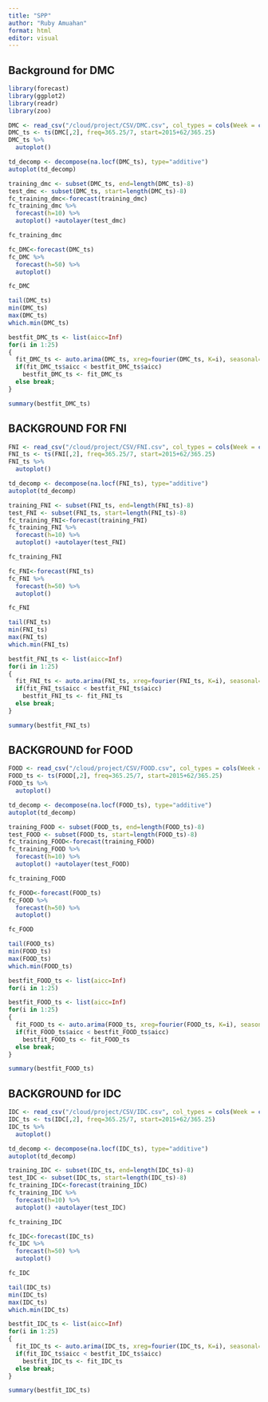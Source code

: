 ```yaml
---
title: "SPP"
author: "Ruby Amuahan"
format: html
editor: visual
---
```


## Background for DMC

```r
library(forecast)
library(ggplot2)
library(readr)
library(zoo)
```

```r
DMC <- read_csv("/cloud/project/CSV/DMC.csv", col_types = cols(Week = col_date(format = "%Y-%m-%d")))
DMC_ts <- ts(DMC[,2], freq=365.25/7, start=2015+62/365.25)
DMC_ts %>%
  autoplot()
```

```r
td_decomp <- decompose(na.locf(DMC_ts), type="additive")
autoplot(td_decomp)

```

```r
training_dmc <- subset(DMC_ts, end=length(DMC_ts)-8)
test_dmc <- subset(DMC_ts, start=length(DMC_ts)-8)
fc_training_dmc<-forecast(training_dmc)
fc_training_dmc %>%
  forecast(h=10) %>%
  autoplot() +autolayer(test_dmc)
```

```r
fc_training_dmc
```

```r
fc_DMC<-forecast(DMC_ts)
fc_DMC %>%
  forecast(h=50) %>%
  autoplot()
```

```r
fc_DMC
```

```r
tail(DMC_ts)
min(DMC_ts)
max(DMC_ts)
which.min(DMC_ts)
```

```r
bestfit_DMC_ts <- list(aicc=Inf)
for(i in 1:25)
{
  fit_DMC_ts <- auto.arima(DMC_ts, xreg=fourier(DMC_ts, K=i), seasonal=FALSE)
  if(fit_DMC_ts$aicc < bestfit_DMC_ts$aicc)
    bestfit_DMC_ts <- fit_DMC_ts
  else break;
}
```

```r
summary(bestfit_DMC_ts)
```

## BACKGROUND FOR FNI

```r
FNI <- read_csv("/cloud/project/CSV/FNI.csv", col_types = cols(Week = col_date(format = "%Y-%m-%d")))
FNI_ts <- ts(FNI[,2], freq=365.25/7, start=2015+62/365.25)
FNI_ts %>%
  autoplot()
```

```r
td_decomp <- decompose(na.locf(FNI_ts), type="additive")
autoplot(td_decomp)
```

```r
training_FNI <- subset(FNI_ts, end=length(FNI_ts)-8)
test_FNI <- subset(FNI_ts, start=length(FNI_ts)-8)
fc_training_FNI<-forecast(training_FNI)
fc_training_FNI %>%
  forecast(h=10) %>%
  autoplot() +autolayer(test_FNI)
```

```r
fc_training_FNI
```

```r
fc_FNI<-forecast(FNI_ts)
fc_FNI %>%
  forecast(h=50) %>%
  autoplot()
```

```r
fc_FNI
```

```r
tail(FNI_ts)
min(FNI_ts)
max(FNI_ts)
which.min(FNI_ts)
```

```r
bestfit_FNI_ts <- list(aicc=Inf)
for(i in 1:25)
{
  fit_FNI_ts <- auto.arima(FNI_ts, xreg=fourier(FNI_ts, K=i), seasonal=FALSE)
  if(fit_FNI_ts$aicc < bestfit_FNI_ts$aicc)
    bestfit_FNI_ts <- fit_FNI_ts
  else break;
}
```

```r
summary(bestfit_FNI_ts)
```

## BACKGROUND for FOOD

```r
FOOD <- read_csv("/cloud/project/CSV/FOOD.csv", col_types = cols(Week = col_date(format = "%Y-%m-%d")))
FOOD_ts <- ts(FOOD[,2], freq=365.25/7, start=2015+62/365.25)
FOOD_ts %>%
  autoplot()
```

```r
td_decomp <- decompose(na.locf(FOOD_ts), type="additive")
autoplot(td_decomp)

```

```r
training_FOOD <- subset(FOOD_ts, end=length(FOOD_ts)-8)
test_FOOD <- subset(FOOD_ts, start=length(FOOD_ts)-8)
fc_training_FOOD<-forecast(training_FOOD)
fc_training_FOOD %>%
  forecast(h=10) %>%
  autoplot() +autolayer(test_FOOD)
```

```r
fc_training_FOOD
```

```r
fc_FOOD<-forecast(FOOD_ts)
fc_FOOD %>%
  forecast(h=50) %>%
  autoplot()
```

```r
fc_FOOD
```

```r
tail(FOOD_ts)
min(FOOD_ts)
max(FOOD_ts)
which.min(FOOD_ts)
```

```r
bestfit_FOOD_ts <- list(aicc=Inf)
for(i in 1:25)
```

```r
bestfit_FOOD_ts <- list(aicc=Inf)
for(i in 1:25)
{
  fit_FOOD_ts <- auto.arima(FOOD_ts, xreg=fourier(FOOD_ts, K=i), seasonal=FALSE)
  if(fit_FOOD_ts$aicc < bestfit_FOOD_ts$aicc)
    bestfit_FOOD_ts <- fit_FOOD_ts
  else break;
}
```

```r
summary(bestfit_FOOD_ts)
```

## BACKGROUND for IDC

```r
IDC <- read_csv("/cloud/project/CSV/IDC.csv", col_types = cols(Week = col_date(format = "%Y-%m-%d")))
IDC_ts <- ts(IDC[,2], freq=365.25/7, start=2015+62/365.25)
IDC_ts %>%
  autoplot()
```

```r
td_decomp <- decompose(na.locf(IDC_ts), type="additive")
autoplot(td_decomp)
```

```r
training_IDC <- subset(IDC_ts, end=length(IDC_ts)-8)
test_IDC <- subset(IDC_ts, start=length(IDC_ts)-8)
fc_training_IDC<-forecast(training_IDC)
fc_training_IDC %>%
  forecast(h=10) %>%
  autoplot() +autolayer(test_IDC)
```

```r
fc_training_IDC
```

```r
fc_IDC<-forecast(IDC_ts)
fc_IDC %>%
  forecast(h=50) %>%
  autoplot()
```

```r
fc_IDC
```

```r
tail(IDC_ts)
min(IDC_ts)
max(IDC_ts)
which.min(IDC_ts)
```

```r
bestfit_IDC_ts <- list(aicc=Inf)
for(i in 1:25)
{
  fit_IDC_ts <- auto.arima(IDC_ts, xreg=fourier(IDC_ts, K=i), seasonal=FALSE)
  if(fit_IDC_ts$aicc < bestfit_IDC_ts$aicc)
    bestfit_IDC_ts <- fit_IDC_ts
  else break;
}
```

```r
summary(bestfit_IDC_ts)
```
